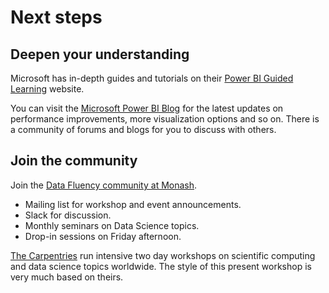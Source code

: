 # Next steps

## Deepen your understanding

Microsoft has in-depth guides and tutorials on their [Power BI Guided Learning](https://docs.microsoft.com/en-us/power-bi/guided-learning/?WT.mc_id=PBIService_GettingStarted) website.

You can visit the [Microsoft Power BI Blog](https://powerbi.microsoft.com/en-us/blog/) for the latest updates on performance improvements, more visualization options and so on. There is a community of forums and blogs for you to discuss with others.


## Join the community

Join the [Data Fluency community at Monash](https://www.monash.edu/data-fluency).

 * Mailing list for workshop and event announcements.
 * Slack for discussion.
 * Monthly seminars on Data Science topics.
 * Drop-in sessions on Friday afternoon.

[The Carpentries](https://carpentries.org/) run intensive two day workshops on scientific computing and data science topics worldwide. The style of this present workshop is very much based on theirs.